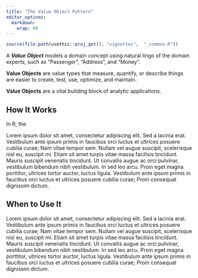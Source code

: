 ---
title: "The Value Object Pattern"
editor_options: 
  markdown: 
    wrap: 80
---

```{r, include = FALSE}
source(file.path(usethis::proj_get(), "vignettes",  "_common.R"))
```

<!-- One line about what the function does -->

A ***Value Object*** models a domain concept using natural lingo of the domain
experts, such as "Passenger", "Address", and "Money".

**Value Objects** are value types that measure, quantify, or describe things are easier to create, test, use, optimize, and maintain.

::: {.alert .alert-info}
**Value Objects** are a vital building block of analytic applications.
:::

## How It Works

In R, the

Lorem ipsum dolor sit amet, consectetur adipiscing elit. Sed a lacinia erat.
Vestibulum ante ipsum primis in faucibus orci luctus et ultrices posuere cubilia
curae; Nam vitae tempor sem. Nullam vel augue suscipit, scelerisque nisl eu,
suscipit mi. Etiam sit amet turpis vitae massa facilisis tincidunt. Mauris
suscipit venenatis tincidunt. Ut convallis augue ac orci pulvinar, vestibulum
bibendum nibh vestibulum. In sed leo arcu. Proin eget magna porttitor, ultrices
tortor auctor, luctus ligula. Vestibulum ante ipsum primis in faucibus orci
luctus et ultrices posuere cubilia curae; Proin consequat dignissim dictum.

## When to Use It

Lorem ipsum dolor sit amet, consectetur adipiscing elit. Sed a lacinia erat.
Vestibulum ante ipsum primis in faucibus orci luctus et ultrices posuere cubilia
curae; Nam vitae tempor sem. Nullam vel augue suscipit, scelerisque nisl eu,
suscipit mi. Etiam sit amet turpis vitae massa facilisis tincidunt. Mauris
suscipit venenatis tincidunt. Ut convallis augue ac orci pulvinar, vestibulum
bibendum nibh vestibulum. In sed leo arcu. Proin eget magna porttitor, ultrices
tortor auctor, luctus ligula. Vestibulum ante ipsum primis in faucibus orci
luctus et ultrices posuere cubilia curae; Proin consequat dignissim dictum.
